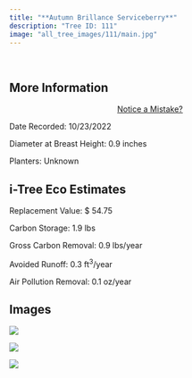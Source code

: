 ```yaml
---
title: "**Autumn Brillance Serviceberry**"
description: "Tree ID: 111"
image: "all_tree_images/111/main.jpg"
---
```


<br>

## **More Information**
::: column-margin
<center><a class="button" href="https://forms.gle/W6f5nwYxrM33hF4f7">Notice a Mistake?</a></center>
:::


Date Recorded:  10/23/2022

Diameter at Breast Height:  0.9  inches

Planters:  Unknown

## **i-Tree Eco Estimates**


 Replacement Value: $ 54.75

 Carbon Storage:  1.9  lbs

 Gross Carbon Removal:  0.9  lbs/year

 Avoided Runoff:  0.3  ft<sup>3</sup>/year

 Air Pollution Removal:  0.1  oz/year

## **Images**


 ![](all_tree_images/111/IMG_6792.jpg)

 ![](all_tree_images/111/IMG_6794.jpg)

 ![](all_tree_images/111/main.jpg)
